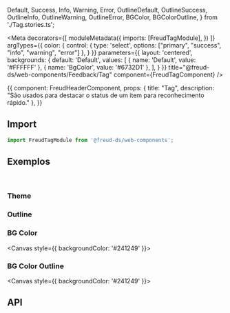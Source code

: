   Default,
  Success,
  Info,
  Warning,
  Error, OutlineDefault, OutlineSuccess, OutlineInfo, OutlineWarning, OutlineError, BGColor, BGColorOutline,
} from './Tag.stories.ts';

<Meta
  decorators={[
    moduleMetadata({
      imports: [FreudTagModule],
    })
  ]}
  argTypes={{
    color: {
      control: {
        type: 'select',
        options: ["primary", "success", "info", "warning", "error"]
      },
    }
  }}
  parameters={{
    layout: 'centered',
    backgrounds: {
      default: 'Default',
      values: [
        { name: 'Default', value: '#FFFFFF' },
        { name: 'BgColor', value: '#6732D1' },
      ],
    }
  }}
  title="@freud-ds/web-components/Feedback/Tag"
  component={FreudTagComponent}
/>

<Story name="Storyname-hidden">
  {{
    component: FreudHeaderComponent,
    props: {
      title: "Tag",
      description: "São usados ​​para destacar o status de um item para reconhecimento rápido."
    },
  }}
</Story>

## <a id="importing"></a>Import

```ts
import FreudTagModule from '@freud-ds/web-components';
```

## <a id="exemplos"></a>Exemplos
<br />

### Theme
<Canvas>
  <Story story={Default}/>
  <Story story={Success}/>
  <Story story={Info}/>
  <Story story={Warning}/>
  <Story story={Error}/>
</Canvas>

### Outline
<Canvas>
  <Story story={OutlineDefault}/>
  <Story story={OutlineSuccess}/>
  <Story story={OutlineInfo}/>
  <Story story={OutlineWarning}/>
  <Story story={OutlineError}/>
</Canvas>

### BG Color
<Canvas style={{ backgroundColor: '#241249' }}>
  <Story story={BGColor}/>
</Canvas>

### BG Color Outline
<Canvas style={{ backgroundColor: '#241249' }}>
  <Story story={BGColorOutline}/>
</Canvas>

## <a id="api"></a>API

<ArgsTable of={FreudTagComponent} />
